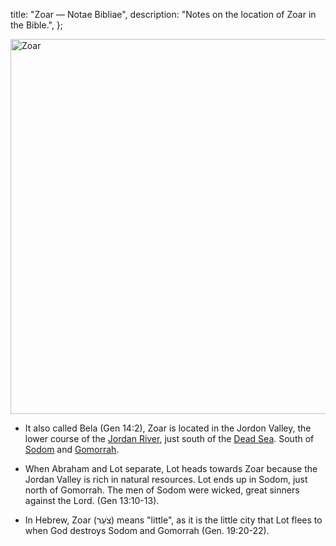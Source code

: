   title: "Zoar — Notae Bibliae",
  description: "Notes on the location of Zoar in the Bible.",
};

<Initial text="Zoar"/>

<Image
  className="sepia rounded"
  src="/places/zoar.jpg"
  alt="Zoar"
  width="600"
  height="600"
/>

- It also called Bela (Gen 14:2), Zoar is located in the Jordon Valley, the lower course of the [Jordan River](/places/old-testament/genesis/jordan-river), just south of the [Dead Sea](/places/old-testament/genesis/dead-sea). South of [Sodom](/places/old-testament/genesis/sodom) and [Gomorrah](/places/old-testament/genesis/gomorrah).

- When Abraham and Lot separate, Lot heads towards Zoar because the Jordan Valley is rich in natural resources. Lot ends up in Sodom, just north of Gomorrah. The men of Sodom were wicked, great sinners against the Lord. (Gen 13:10-13).

- In Hebrew, Zoar (צֹעַר) means "little", as it is the little city that Lot flees to when God destroys Sodom and Gomorrah (Gen. 19:20-22).
